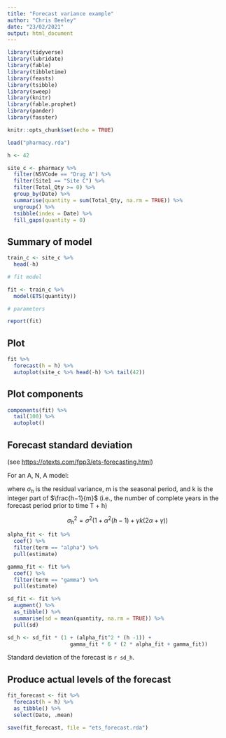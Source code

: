 ```yaml
---
title: "Forecast variance example"
author: "Chris Beeley"
date: "23/02/2021"
output: html_document
---
```


```r

library(tidyverse)
library(lubridate)
library(fable)
library(tibbletime)
library(feasts)
library(tsibble)
library(sweep)
library(knitr)
library(fable.prophet)
library(pander)
library(fasster)

knitr::opts_chunk$set(echo = TRUE)

load("pharmacy.rda")

h <- 42

site_c <- pharmacy %>% 
  filter(NSVCode == "Drug A") %>% 
  filter(Site1 == "Site C") %>%
  filter(Total_Qty >= 0) %>% 
  group_by(Date) %>%
  summarise(quantity = sum(Total_Qty, na.rm = TRUE)) %>% 
  ungroup() %>%  
  tsibble(index = Date) %>% 
  fill_gaps(quantity = 0)

```

## Summary of model

```r

train_c <- site_c %>% 
  head(-h)

# fit model

fit <- train_c %>%
  model(ETS(quantity))

# parameters

report(fit)

```

## Plot

```r

fit %>% 
  forecast(h = h) %>% 
  autoplot(site_c %>% head(-h) %>% tail(42))

```

## Plot components

```r

components(fit) %>%
  tail(100) %>% 
  autoplot()

```

## Forecast standard deviation

(see [https://otexts.com/fpp3/ets-forecasting.html](https://otexts.com/fpp3/ets-forecasting.html))

For an A, N, A model:

where $\sigma_{h}$ is the residual variance, m is the seasonal period, and k is the integer part of $\frac{h−1}{m}$ (i.e., the number of complete years in the forecast period prior to time T + h)

$$\sigma^2_{h} = \sigma^2(1 + \alpha^2(h -1) + \gamma k(2\alpha + \gamma))$$

```r

alpha_fit <- fit %>% 
  coef() %>% 
  filter(term == "alpha") %>% 
  pull(estimate)

gamma_fit <- fit %>% 
  coef() %>% 
  filter(term == "gamma") %>% 
  pull(estimate)

sd_fit <- fit %>% 
  augment() %>% 
  as_tibble() %>% 
  summarise(sd = mean(quantity, na.rm = TRUE)) %>% 
  pull(sd)

sd_h <- sd_fit * (1 + (alpha_fit^2 * (h -1)) + 
                    gamma_fit * 6 * (2 * alpha_fit + gamma_fit))

```

Standard deviation of the forecast is `r sd_h`.

## Produce actual levels of the forecast

```r

fit_forecast <- fit %>% 
  forecast(h = h) %>% 
  as_tibble() %>% 
  select(Date, .mean)

save(fit_forecast, file = "ets_forecast.rda")

```
